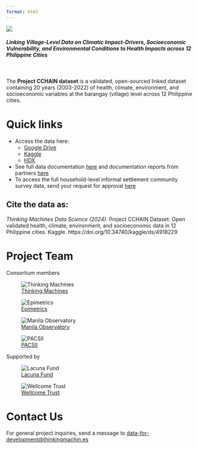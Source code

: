```yaml
---
format: html
---
```


![](assets/full_logo.png)

#### *Linking Village-Level Data on Climatic Impact-Drivers, Socioeconomic Vulnerability, and Environmental Conditions to Health Impacts across 12 Philippine Cities*
</br>
</br>
The **Project CCHAIN dataset** is a validated, open-sourced linked dataset containing 20 years (2003-2022) of health, climate, environment, and socioeconomic variables at the barangay (village) level across 12 Philippine cities. 

# Quick links

- Access the data here:
    - [Google Drive](https://drive.google.com/drive/u/0/folders/1NF_e3YM0dVBSxlVBWRxGQXwkl59sp5Jf)
    - [Kaggle](https://www.kaggle.com/datasets/thinkdatasci/project-cchain/)
    - [HDX](https://data.humdata.org/dataset/project-cchain)
- See full data documentation [here](https://dbdocs.io/lacuna-fund-project-team/Project-CCHAIN) and documentation reports from partners [here](https://drive.google.com/drive/u/0/folders/1cATESCXBHDRyTDZT8s--UAEp7zcQ6jqV)
- To access the full household-level informal settlement community survey data, send your request for approval [here](https://forms.gle/Z9rfuJFENAQfbKeM6)

:::{.callout-warning icon=false appearance="simple"}
## Cite the data as:


*Thinking Machines Data Science (2024)*. Project CCHAIN Dataset: Open validated health, climate, environment, and socioeconomic data in 12 Philippine cities. Kaggle. 
https://doi.org/10.34740/kaggle/ds/4918229
:::

# Project Team

Consortium members

::: {layout-ncol=4}

![[Thinking Machines](https://thinkingmachin.es/)](assets/tm.png)

![[Epimetrics](https://epimetrics.com.ph/)](assets/epimetrics.png)

![[Manila Observatory](https://www.observatory.ph/)](assets/mo.png)

![[PACSII](https://pacsii.org/)](assets/pacsii.png)

:::

Supported by

::: {layout-ncol=3}

![[Lacuna Fund](https://lacunafund.org/)](assets/lacuna_fund.png)

![[Wellcome Trust](https://wellcome.org/)](assets/wellcome_trust.png)

:::

# Contact Us

For general project inquiries, send a message to [data-for-development@thinkingmachin.es](data-for-development@thinkingmachin.es) 
